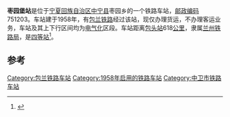 {{noteTA
|1=zh-cn:始发车次; zh-hk:列車班次;
|2=zh-cn:车次; zh-hk:班次;
}}
{{Infobox China railway station 
|车站名称 = 枣园堡站
|车站名称拼音 = 
|车站地址 = [[宁夏回族自治区|宁夏回族自治区]][[中宁县|中宁县]]
|归属 = [[兰州铁路局|兰州铁路局]]
|车站等级 = [[四等站_(中铁)|四等站]]
|线路 = [[包兰铁路|包兰铁路]]
}}
'''枣园堡站'''是位于[[宁夏回族自治区|宁夏回族自治区]][[中宁县|中宁县]]枣园乡的一个铁路车站，[[邮政编码|邮政编码]]751203。车站建于1958年，有[[包兰铁路|包兰铁路]]经过该站，现仅办理货运，不办理客运业务，车站及其上下行区间均为[[电气化|电气化]]区段。车站距离[[包头站|包头站]]618[[公里|公里]]，隶属[[兰州铁路局|兰州铁路局]]，是[[四等站_(中铁)|四等站]]<ref>{{Cite book|title=中国铁路站名词典|last=[[孙本祥|孙本祥]]主编|first=|publisher=北京：[[中国铁道出版社|中国铁道出版社]]|year=2003.04|isbn=7-113-03941-3|location=|pages=618-622}}</ref>。

==参考==
{{reflist}}

{{start rail box}}
{{s-inop|[[铁桶堡站|铁桶堡站]]}}
{{s-line|[[包兰铁路|包兰铁路]]}}
{{s-inop|[[新市沟站|新市沟站]]}}
{{end box}}
{{包兰铁路}}
{{铁路车站小作品}}
{{宁夏小作品}}

[[Category:包兰铁路车站|Category:包兰铁路车站]]
[[Category:1958年启用的铁路车站|Category:1958年启用的铁路车站]]
[[Category:中卫市铁路车站|Category:中卫市铁路车站]]